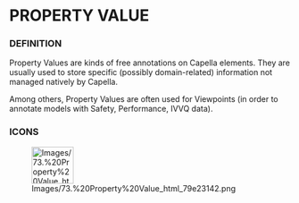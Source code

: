 
= PROPERTY VALUE =

=== DEFINITION ===

Property Values are kinds of free annotations on Capella elements. They are usually used to store specific (possibly domain-related) information not managed natively by Capella.


Among others, Property Values are often used for Viewpoints (in order to annotate models with Safety, Performance, IVVQ data).


=== ICONS ===

[[Image:Images/73.%20Property%20Value_html_79e23142.png|75x66px]]


<br>
<br>


<br>

